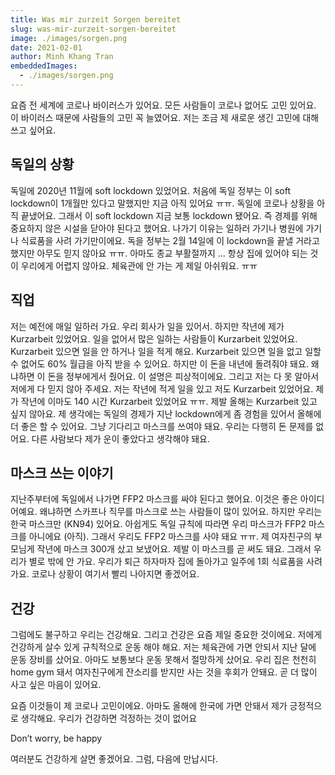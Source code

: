 ```yaml
---
title: Was mir zurzeit Sorgen bereitet
slug: was-mir-zurzeit-sorgen-bereitet
image: ./images/sorgen.png
date: 2021-02-01
author: Minh Khang Tran
embeddedImages:
  - ./images/sorgen.png
---
```



<GatsbyImage
  image={getImage(props.embeddedImages[0])}
  alt={props.embeddedImages[0].name}
  className="post-img"
/>

요즘 전 세계에 코로나 바이러스가 있어요. 모든 사람들이 코로나 없어도 고민 있어요. 이 바이러스 때문에 사람들의 고민 꼭 늘였어요. 저는 조금 제 새로운 생긴 고민에 대해 쓰고 싶어요.

## 독일의 상황

독일에 2020년 11월에 soft lockdown 있었어요. 처음에 독일 정부는 이 soft lockdown이 1개월만 있다고 말했지만 지금 아직 있어요 ㅠㅠ. 독일에 코로나 상황을 아직 끝냈어요. 그래서 이 soft lockdown 지금 보통 lockdown 됐어요. 즉 경제를 위해 중요하지 않은 시설을 닫아야 된다고 했어요. 나가기 이유는 일하러 가기나 병원에 가기나 식료품을 사려 가기만이에요. 독을 정부는 2월 14일에 이 lockdown을 끝낼 거라고 했지만 아무도 믿지 않아요 ㅠㅠ. 아마도 종교 부활절까지 ... 항상 집에 있어야 되는 것이 우리에게 어렵지 않아요. 체육관에 안 가는 게 제일 아쉬워요. ㅠㅠ

## 직업

저는 예전에 매일 일하러 가요. 우리 회사가 일을 있어서. 하지만 작년에 제가 Kurzarbeit 있었어요. 일을 없어서 많은 일하는 사람들이 Kurzarbeit 있었어요. Kurzarbeit 있으면 일을 안 하거나 일을 적게 해요. Kurzarbeit 있으면 일을 없고 일할 수 없어도 60% 월급을 아직 받을 수 있어요. 하지만 이 돈을 내년에 돌려줘야 돼요. 왜냐하면 이 돈을 정부에게서 줬어요. 이 설명은 피상적이에요. 그리고 저는 다 못 알아서 저에게 다 믿지 않아 주세요. 저는 작년에 적게 일을 있고 저도 Kurzarbeit 있었어요. 제가 작년에 이마도 140 시간 Kurzarbeit 있었어요 ㅠㅠ. 제발 올해는 Kurzarbeit 있고 싶지 않아요. 제 생각에는 독일의 경제가 지난 lockdown에게 좀 경험을 있어서 올해에 더 좋은 할 수 있어요. 그냥 기다리고 마스크를 쓰여야 돼요. 우리는 다행히 돈 문제를 없어요. 다른 사람보다 제가 운이 좋았다고 생각해야 돼요.

## 마스크 쓰는 이야기

지난주부터에 독일에서 나가면 FFP2 마스크를 싸야 된다고 했어요. 이것은 좋은 아이디어예요. 왜냐하면 스카프나 직무를 마스크로 쓰는 사람들이 많이 있어요. 하지만 우리는 한국 마스크만 (KN94) 있어요. 아쉽게도 독일 규칙에 따라면 우리 마스크가 FFP2 마스크를 아니에요 (아직). 그래서 우리도 FFP2 마스크를 사야 돼요 ㅠㅠ. 제 여자친구의 부모님게 작년에 마스크 300개 샀고 보냈어요. 제발 이 마스크를 곧 써도 돼요. 그래서 우리가 별로 밖에 안 가요. 우리가 퇴근 하자마자 집에 돌아가고 일주에 1회 식료품을 사려 가요. 코로나 상황이 여기서 빨리 나아지면 좋겠어요.

## 건강

그럼에도 불구하고 우리는 건강해요. 그리고 건강은 요즘 제일 중요한 것이에요. 저에게 건강하게 살수 있게 규칙적으로 운동 해야 해요. 저는 체육관에 가면 안되서 지난 달에 운동 장비를 샀어요. 아마도 보통보다 운동 못해서 절망하게 샀어요. 우리 집은 천천히 home gym 돼서 여자친구에게 잔소리를 받지만 사는 것을 후회가 안돼요. 곧 더 많이 사고 싶은 마음이 있어요.

요즘 이것들이 제 코로나 고민이에요. 아마도 올해에 한국에 가면 안돼서 제가 긍정적으로 생각해요. 우리가 건강하면 걱정하는 것이 없어요 <p farbe="true">Don’t worry, be happy</p> 여러분도 건강하게 살면 좋겠어요. 그럼, 다음에 만납시다.
